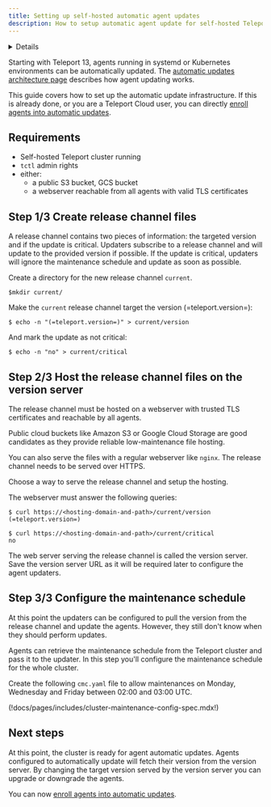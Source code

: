 ```yaml
---
title: Setting up self-hosted automatic agent updates
description: How to setup automatic agent update for self-hosted Teleport
---
```


<Details
  title="Version warning"
  opened={true}
  scope={["enterprise"]}
  scopeOnly={true}
  min="13.0"
>
  Automatic agent update is available starting from Teleport `13.0`.
</Details>

Starting with Teleport 13, agents running in systemd or Kubernetes environments
can be automatically updated. The [automatic updates architecture
page](../../architecture/automatic-agent-update.mdx) describes how agent
updating works.

This guide covers how to set up the automatic update infrastructure. If this is
already done, or you are a Teleport Cloud user, you can directly
[enroll agents into automatic updates](./enroll-agent-into-automatic-updates.mdx).

## Requirements

- Self-hosted Teleport cluster running
- `tctl` admin rights
- either:
  - a public S3 bucket, GCS bucket
  - a webserver reachable from all agents with valid TLS certificates

## Step 1/3 Create release channel files

A release channel contains two pieces of information: the targeted version
and if the update is critical. Updaters subscribe to a release channel and will
update to the provided version if possible. If the update is critical, updaters
will ignore the maintenance schedule and update as soon as possible.

Create a directory for the new release channel `current`.

```code
$mkdir current/
```

Make the `current` release channel target the version (=teleport.version=):

```code
$ echo -n "(=teleport.version=)" > current/version
```

And mark the update as not critical:

```code
$ echo -n "no" > current/critical
```

## Step 2/3 Host the release channel files on the version server

The release channel must be hosted on a webserver with trusted TLS certificates
and reachable by all agents.

Public cloud buckets like Amazon S3 or Google Cloud Storage are good
candidates as they provide reliable low-maintenance file hosting.

You can also serve the files with a regular webserver like `nginx`.
The release channel needs to be served over HTTPS.

Choose a way to serve the release channel and setup the hosting.

The webserver must answer the following queries:
```
$ curl https://<hosting-domain-and-path>/current/version
(=teleport.version=)

$ curl https://<hosting-domain-and-path>/current/critical
no
```

The web server serving the release channel is called the version server.
Save the version server URL as it will be required later to configure the agent
updaters.

## Step 3/3 Configure the maintenance schedule

At this point the updaters can be configured to pull the version from the
release channel and update the agents. However, they still don't know when
they should perform updates.

Agents can retrieve the maintenance schedule from the Teleport cluster and
pass it to the updater. In this step you'll configure the maintenance
schedule for the whole cluster.

Create the following `cmc.yaml` file to allow maintenances on Monday, Wednesday
and Friday between 02:00 and 03:00 UTC.

(!docs/pages/includes/cluster-maintenance-config-spec.mdx!)

## Next steps

At this point, the cluster is ready for agent automatic updates.
Agents configured to automatically update will fetch their version from the
version server. By changing the target version served by the version server
you can upgrade or downgrade the agents.

You can now [enroll agents into automatic updates](./enroll-agent-into-automatic-updates.mdx).
